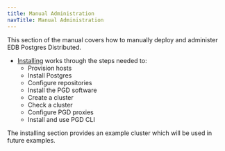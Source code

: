 ```yaml
---
title: Manual Administration
navTitle: Manual Administration
---
```


This section of the manual covers how to manually deploy and administer EDB Postgres Distributed. 

* [Installing](installing) works through the steps needed to:
  * Provision hosts
  * Install Postgres
  * Configure repositories
  * Install the PGD software
  * Create a cluster
  * Check a cluster
  * Configure PGD proxies
  * Install and use PGD CLI

The installing section provides an example cluster which will be used in future examples.

